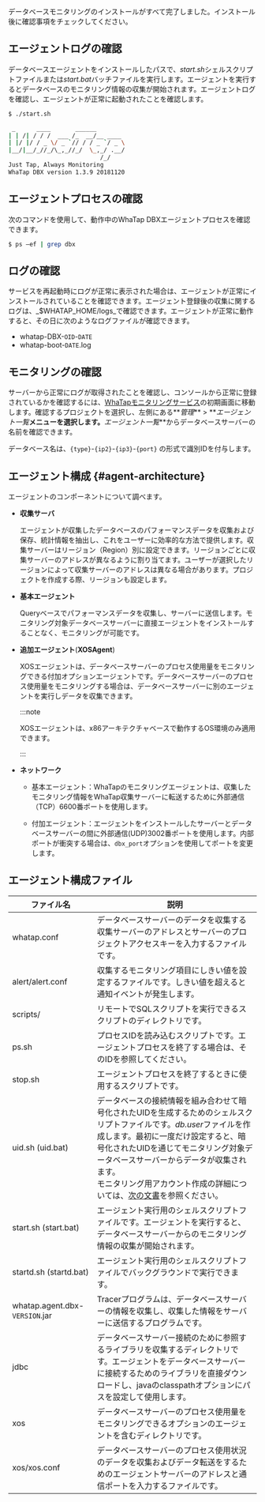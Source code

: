 データベースモニタリングのインストールがすべて完了しました。インストール後に確認事項をチェックしてください。

## エージェントログの確認

データベースエージェントをインストールしたパスで、*start.sh*シェルスクリプトファイルまたは*start.bat*バッチファイルを実行します。エージェントを実行するとデータベースのモニタリング情報の収集が開始されます。エージェントログを確認し、エージェントが正常に起動されたことを確認します。

```bash title='start.sh'
$ ./start.sh

 _      ____       ______
| | /| / / /  ___ /_  __/__ ____
| |/ |/ / _ \/ _ `// / / _ `/ _ \
|__/|__/_//_/\_,_//_/  \_,_/ .__/
                          /_/
Just Tap, Always Monitoring
WhaTap DBX version 1.3.9 20181120
```

## エージェントプロセスの確認

次のコマンドを使用して、動作中のWhaTap DBXエージェントプロセスを確認できます。

```bash title='SH'
$ ps –ef | grep dbx
```

## ログの確認

サービスを再起動時にログが正常に表示された場合は、エージェントが正常にインストールされていることを確認できます。エージェント登録後の収集に関するログは、_$WHATAP_HOME/logs_で確認できます。エージェントが正常に動作すると、その日に次のようなログファイルが確認できます。

- whatap-DBX-`OID`-`DATE`
- whatap-boot-`DATE`.log

## モニタリングの確認

サーバーから正常にログが取得されたことを確認し、コンソールから正常に登録されているかを確認するには、[WhaTapモニタリングサービス](https://service.whatap.io)の初期画面に移動します。確認するプロジェクトを選択し、左側にある**_管理_** > **_エージェント一覧_**メニューを選択します。**_エージェント一覧_**からデータベースサーバーの名前を確認できます。

<ImgLang img='db-check-monitoring-agent-lists.png' desc='データベースエージェントの一覧' />

データベース名は、`{type}`-`{ip2}`-`{ip3}`-`{port}` の形式で識別IDを付与します。

## エージェント構成 {#agent-architecture}

エージェントのコンポーネントについて調べます。

<ImgLang img='agent-architecture.png' desc='エージェント構成図' />

- **収集サーバ**

  エージェントが収集したデータベースのパフォーマンスデータを収集および保存、統計情報を抽出し、これをユーザーに効率的な方法で提供します。収集サーバーはリージョン（Region）別に設定できます。リージョンごとに収集サーバーのアドレスが異なるように割り当てます。ユーザーが選択したリージョンによって収集サーバーのアドレスは異なる場合があります。プロジェクトを作成する際、リージョンも設定します。

- **基本エージェント**

  Queryベースでパフォーマンスデータを収集し、サーバーに送信します。モニタリング対象データベースサーバーに直接エージェントをインストールすることなく、モニタリングが可能です。

- **追加エージェント**(**XOSAgent**)

  <ImgLang img='agent-xos-architecture.png' desc='追加のエージェント構成図(XOS Agent)' />

  XOSエージェントは、データベースサーバーのプロセス使用量をモニタリングできる付加オプションエージェントです。データベースサーバーのプロセス使用量をモニタリングする場合は、データベースサーバーに別のエージェントを実行しデータを収集できます。

  :::note

  XOSエージェントは、x86アーキテクチャベースで動作するOS環境のみ適用できます。

  :::

- **ネットワーク**

  - 基本エージェント：WhaTapのモニタリングエージェントは、収集したモニタリング情報をWhaTap収集サーバーに転送するために外部通信（TCP）6600番ポートを使用します。

  - 付加エージェント：エージェントをインストールしたサーバーとデータベースサーバーの間に外部通信(UDP)3002番ポートを使用します。内部ポートが衝突する場合は、`dbx_port`オプションを使用してポートを変更します。

## エージェント構成ファイル

| ファイル名                          | 説明                                                                                                                                                                                           |
| ------------------------------ | -------------------------------------------------------------------------------------------------------------------------------------------------------------------------------------------- |
| whatap.conf                    | データベースサーバーのデータを収集する収集サーバーのアドレスとサーバーのプロジェクトアクセスキーを入力するファイルです。                                                                                                                                 |
| alert/alert.conf               | 収集するモニタリング項目にしきい値を設定するファイルです。しきい値を超えると通知イベントが発生します。                                                                                                                                          |
| scripts/                       | リモートでSQLスクリプトを実行できるスクリプトのディレクトリです。                                                                                                                                                           |
| ps.sh                          | プロセスIDを読み込むスクリプトです。エージェントプロセスを終了する場合は、そのIDを参照してください。                                                                                                                                         |
| stop.sh                        | エージェントプロセスを終了するときに使用するスクリプトです。                                                                                                                                                               |
| uid.sh (uid.bat)               | データベースの接続情報を組み合わせて暗号化されたUIDを生成するためのシェルスクリプトファイルです。*db.user*ファイルを作成します。最初に一度だけ設定すると、暗号化されたUIDを通じてモニタリング対象データベースサーバーからデータが収集されます。<br/>モニタリング用アカウント作成の詳細については、[次の文書](install-agent#uid)を参照ください。 |
| start.sh (start.bat)           | エージェント実行用のシェルスクリプトファイルです。エージェントを実行すると、データベースサーバーからのモニタリング情報の収集が開始されます。                                                                                                                       |
| startd.sh (startd.bat)         | エージェント実行用のシェルスクリプトファイルでバックグラウンドで実行できます。                                                                                                                                                      |
| whatap.agent.dbx-`VERSION`.jar | Tracerプログラムは、データベースサーバーの情報を収集し、収集した情報をサーバーに送信するプログラムです。                                                                                                                                      |
| jdbc                           | データベースサーバー接続のために参照するライブラリを収集するディレクトリです。エージェントをデータベースサーバーに接続するためのライブラリを直接ダウンロードし、javaのclasspathオプションにパスを設定して使用します。                                                                            |
| xos                            | データベースサーバーのプロセス使用量をモニタリングできるオプションのエージェントを含むディレクトリです。                                                                                                                                         |
| xos/xos.conf                   | データベースサーバーのプロセス使用状況のデータを収集およびデータ転送をするためのエージェントサーバーのアドレスと通信ポートを入力するファイルです。                                                                                                                    |
